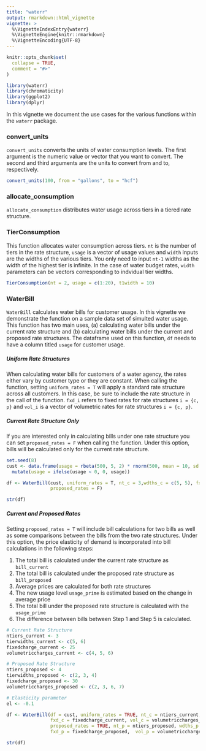 ```yaml
---
title: "waterr"
output: rmarkdown::html_vignette
vignette: >
  %\VignetteIndexEntry{waterr}
  %\VignetteEngine{knitr::rmarkdown}
  %\VignetteEncoding{UTF-8}
---
```


```r
knitr::opts_chunk$set(
  collapse = TRUE,
  comment = "#>"
)
```

```r
library(waterr)
library(chromaticity)
library(ggplot2)
library(dplyr)
```

In this vignette we document the use cases for the various functions within the `waterr` package.

### convert_units

`convert_units` converts the units of water consumption levels. The first argument is the numeric value or vector that you want to convert. The second and third arguments are the units to convert from and to, respectively.

```r
convert_units(100, from = "gallons", to = "hcf")
```

### allocate_consumption

`allocate_consumption` distributes water usage across tiers in a tiered rate structure.

### TierConsumption

This function allocates water consumption across tiers. `nt` is the number of tiers in the rate structure, `usage` is a vector of usage values and `width` inputs are the widths of the various tiers. You only need to input `nt-1` widths as the width of the highest tier is infinite. In the case of water budget rates, `width` parameters can be vectors corresponding to indvidual tier widths.

```r
TierConsumption(nt = 2, usage = c(1:20), t1width = 10)
```

### WaterBill

`WaterBill` calculates water bills for customer usage. In this vignette we demonstrate the function on a sample data set of simulted water usage. This function has two main uses, (a) calculating water bills under the current rate structure and (b) calculating water bills under the current and proposed rate structures. The dataframe used on this function, `df` needs to have a column titled `usage` for customer usage.

##### Uniform Rate Structures

When calculating water bills for customers of a water agency, the rates either vary by customer type or they are constant. When calling the function, setting `uniform_rates = T` will apply a standard rate structure across all customers. In this case, be sure to include the rate structure in the call of the function. `fxd_i` refers to fixed rates for rate structures `i = {c, p}` and `vol_i` is a vector of volumetric rates for rate structures `i = {c, p}`.

##### Current Rate Structure Only

If you are interested only in calculating bills under one rate structure you can set `proposed_rates = F` when calling the function. Under this option, bills will be calculated only for the current rate structure.

```r
set.seed(8)
cust <- data.frame(usage = rbeta(500, 5, 2) * rnorm(500, mean = 10, sd = 5)) %>%
  mutate(usage = ifelse(usage < 0, 0, usage))

df <- WaterBill(cust, uniform_rates = T, nt_c = 3,wdths_c = c(5, 5), fxd_c = 20, vol_c = c(4, 5, 6), 
                proposed_rates = F) 

str(df)

```

##### Current and Proposed Rates

Setting `proposed_rates = T` will include bill calculations for two bills as well as some comparisons between the bills from the two rate structures. Under this option, the price elasticity of demand is incorporated into bill calculations in the following steps:

1. The total bill is calculated under the current rate structure as `bill_current`
2. The total bill is calculated under the proposed rate structure as `bill_proposed`
3. Average prices are calculated for both rate structures
4. The new usage level `usage_prime` is estimated based on the change in average price
5. The total bill under the proposed rate structure is calculated with the `usage_prime`
6. The difference between bills between Step 1 and Step 5 is calculated.

```r
# Current Rate Structure
ntiers_current <- 3
tierwidths_current <- c(5, 6)
fixedcharge_current <- 25
volumetriccharges_current <- c(4, 5, 6)

# Proposed Rate Structure
ntiers_proposed <- 4
tierwidths_proposed <- c(2, 3, 4)
fixedcharge_proposed <- 30
volumetriccharges_proposed <- c(2, 3, 6, 7)

# Elasticity parameter
el <- -0.1

df <- WaterBill(df = cust, uniform_rates = TRUE, nt_c = ntiers_current, wdths_c = tierwidths_current, 
                fxd_c = fixedcharge_current, vol_c = volumetriccharges_current,
                proposed_rates = TRUE, nt_p = ntiers_proposed, wdths_p = tierwidths_proposed, 
                fxd_p = fixedcharge_proposed,  vol_p = volumetriccharges_proposed) 

str(df)
```

